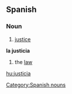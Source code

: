 == Spanish ==
=== Noun ===
# [[justice]]
'''la justicia'''
# the [[law]]

[[Category:Spanish nouns]]

[[hu:justicia]]